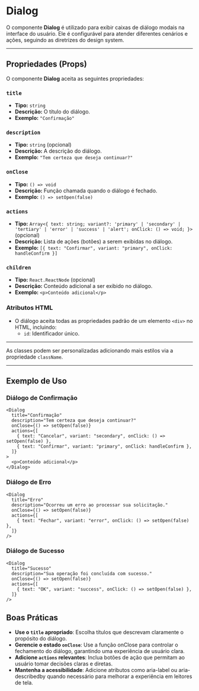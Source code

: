 # Dialog

O componente **Dialog** é utilizado para exibir caixas de diálogo modais na interface do usuário. Ele é configurável para atender diferentes cenários e ações, seguindo as diretrizes do design system.

----------

## Propriedades (Props)

O componente **Dialog** aceita as seguintes propriedades:

### `title`

-   **Tipo:** `string`
-   **Descrição:** O título do diálogo.
-   **Exemplo:** `"Confirmação"`

### `description`

-   **Tipo:** `string` (opcional)
-   **Descrição:** A descrição do diálogo.
-   **Exemplo:** `"Tem certeza que deseja continuar?"`

### `onClose`

-   **Tipo:** `() => void`
-   **Descrição:** Função chamada quando o diálogo é fechado.
-   **Exemplo:** `() => setOpen(false)`

### `actions`

-   **Tipo:** `Array<{ text: string; variant?: 'primary' | 'secondary' | 'tertiary' | 'error' | 'success' | 'alert'; onClick: () => void; }>` (opcional)
-   **Descrição:** Lista de ações (botões) a serem exibidas no diálogo.
-   **Exemplo:** `[{ text: "Confirmar", variant: "primary", onClick: handleConfirm }]`

### `children`

-   **Tipo:** `React.ReactNode` (opcional)
-   **Descrição:** Conteúdo adicional a ser exibido no diálogo.
-   **Exemplo:** `<p>Conteúdo adicional</p>`

### Atributos HTML

-   O diálogo aceita todas as propriedades padrão de um elemento `<div>` no HTML, incluindo:
    -   `id`: Identificador único.

----------

As classes podem ser personalizadas adicionando mais estilos via a propriedade `className`.

----------

## Exemplo de Uso

### Diálogo de Confirmação

```tsx
<Dialog
  title="Confirmação"
  description="Tem certeza que deseja continuar?"
  onClose={() => setOpen(false)}
  actions={[
    { text: "Cancelar", variant: "secondary", onClick: () => setOpen(false) },
    { text: "Confirmar", variant: "primary", onClick: handleConfirm },
  ]}
>
  <p>Conteúdo adicional</p>
</Dialog>
```

### Diálogo de Erro

```tsx
<Dialog
  title="Erro"
  description="Ocorreu um erro ao processar sua solicitação."
  onClose={() => setOpen(false)}
  actions={[
    { text: "Fechar", variant: "error", onClick: () => setOpen(false) },
  ]}
/>
```

### Diálogo de Sucesso

```tsx
<Dialog
  title="Sucesso"
  description="Sua operação foi concluída com sucesso."
  onClose={() => setOpen(false)}
  actions={[
    { text: "OK", variant: "success", onClick: () => setOpen(false) },
  ]}
/>
```

## Boas Práticas
-   **Use o `title` apropriado**: Escolha títulos que descrevam claramente o propósito do diálogo.
-   **Gerencie o estado `onClose`**: Use a função onClose para controlar o fechamento do diálogo, garantindo uma experiência de usuário clara.
-   **Adicione `actions` relevantes**: Inclua botões de ação que permitam ao usuário tomar decisões claras e diretas.
-   **Mantenha a acessibilidade**: Adicione atributos como aria-label ou aria-describedby quando necessário para melhorar a experiência em leitores de tela.